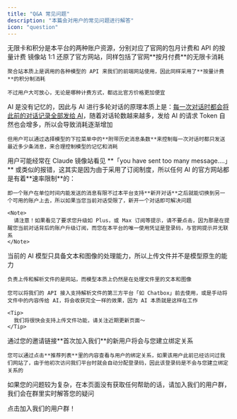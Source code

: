 ```yaml
---
title: "Q&A 常见问题"
description: "本篇会对用户的常见问题进行解答"
icon: "question"
---
```


<AccordionGroup>
  <Accordion title="Q:无限卡和积分有什么区别" icon="money-bill-wave" iconType="regular">
    无限卡和积分是本平台的两种账户资源，分别对应了官网的包月计费和 API 的按量计费 镜像站 1:1 还原了官方网站，同样包括了官网**按月付费**的无限卡消耗

    聚合站本质上是调用的各种模型的 API 来我们的前端网站使用，因此同样采用了**按量计费**的积分制消耗

    不过用户大可放心，无论是哪种计费方式，都远比官方价格更加便宜
  </Accordion>
  <Accordion title="Q:为什么对话越长，消耗积分越多" icon="face-confused">
    AI 是没有记忆的，因此与 AI 进行多轮对话的原理本质上是：<u>每一次对话时都会将此前的对话记录全部发给 AI</u>，随着对话轮数越来越多，发给 AI 的请求 Token 自然也会增多，所以会导致消耗逐渐增加

    但用户可以通过选择模型的下拉菜单中的**附带历史消息条数**来控制每一次对话时都只发送最近多少条消息，来合理控制模型的记忆和消耗
  </Accordion>
  <Accordion title="Q:镜像站常见报错" icon="brake-warning">
    用户可能经常在 Claude 镜像站看见 **「you have sent too many message....」** 或类似的报错，这其实是因为由于采用了订阅制度，所以任何 AI 的官方网站都是有着**速率限制**的：

    即一个账户在单位时间内能发送的消息有限不过本平台支持**新开对话**之后就能切换到另一个可用的账户上去，所以如果当您当前对话受限了，新开一个对话即可解决问题

    <Note>
      请注意！如果看见了要求您升级如 Plus，或 Max 订阅等提示，请不要点击，因为那是在提醒您当前对话背后的账户升级订阅，而您在本平台的唯一使用凭证是登录码，与官网提示并无联系
    </Note>
  </Accordion>
  <Accordion title="Q:为什么聚合站无法上传文件" icon="upload">
    当前的 AI 模型只具备文本和图像的处理能力，所以上传文件并不是模型原生的能力

    负责上传和解析文件的是网站，而模型本质上仍然是在处理文件里的文本和图像

    您可以将我们的 API 接入支持解析文件的第三方平台「如 Chatbox」前去使用，或是手动将文件中的内容传给 AI，将会收获完全一样的效果，因为 AI 本质就是这样在工作

    <Tip>
      我们将很快会支持上传文件功能，请关注近期更新页面～
    </Tip>
  </Accordion>
  <Accordion title="Q:为什么我邀请人没有返回积分" icon="star-of-david">
    通过您的邀请链接**首次加入我们**的新用户将会与您建立绑定关系

    您可以通过点击**推荐列表**里的内容查看与用户的绑定关系，如果该用户此前已经访问过我们网站了，由于他初次访问我们平台时就会自动分配登录码，因此该登录码是不会与您建立绑定关系的
  </Accordion>
</AccordionGroup>

如果您的问题较为复杂，在本页面没有获取任何帮助的话，请加入我们的用户群，我们会在群里实时解答您的疑问

<CardGroup cols="2">
  <Card title="加入我们" icon="link-horizontal" href="https://resource.liaobots.com/qq_group.jpeg">
    点击加入我们的用户群！
  </Card>
</CardGroup>